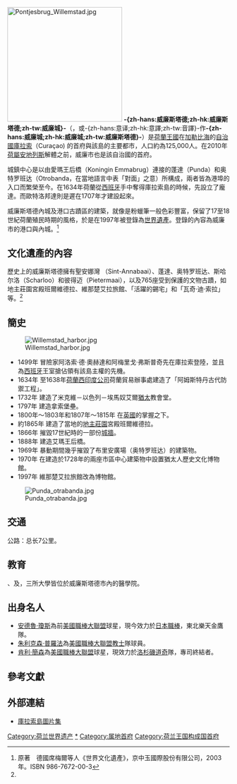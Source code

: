 {{NoteTA
|G1=地名
|G2=荷兰地名
}}
{{Infobox settlement
| name                    = 威廉斯塔德
| native_name             = Willemstad
| native_name_lang        = nl
| settlement_type         = [[城市|城市]]
| image_skyline           = Willemstad harbor.jpg 
| image_caption           = 威廉斯塔德海港
| image_map               = Curacao-CIA WFB Map.png
| map_caption             = 威廉斯塔德在庫拉索的位置
| coordinates             = {{coord|12|7|N|68|56|W|region:CW|display=inline,title}}
| subdivision_type        = [[主權國家|主權國家]]
| subdivision_name        = {{flag|Kingdom of the Netherlands}}
| subdivision_type1       = 構成國
| subdivision_name1       = {{flag|Curaçao}}
| established_title       = 建立
| established_date        = 1634年
| named_for               = [[威廉二世_(奥兰治)|威廉二世]]
| parts_type              = Quarters
| parts_style             = para
| p1                      = Punda 
| p2                      = [[Otrobanda|Otrobanda]]
| p3                      = Scharloo
| p4                      = Pietermaai Smal
| unit_pref               = Metric
| area_total_km2          = 
| elevation_m             = 37
| population_as_of        = 2013年估計
| population_total        = 150000
| population_density_km2  = auto
| timezone1               = AST
| utc_offset1             = -4
| footnotes               = 
  {{Infobox UNESCO World Heritage Site
  |child = yes
  |Official_name = Historic Area of Willemstad, Inner City and Harbour, Curaçao
  |ID = 819
  |Year = 1997
  |Criteria = Cultural: ii, iv, v
  |Area = 86 ha
  |Buffer_zone = 87 ha 
  }}
}}
[[File:Pontjesbrug_Willemstad.jpg|260px]]
'''-{zh-hans:威廉斯塔德;zh-hk:威廉斯塔德;zh-tw:威廉城}-'''（{{lang-nl|Willemstad}}，或-{zh-hans:意译;zh-hk:意譯;zh-tw:音譯}-作'''-{zh-hans:威廉城;zh-hk:威廉城;zh-tw:威廉斯塔德}-'''）是[[荷蘭王國|荷蘭王國]]在[[加勒比海|加勒比海]]的[[自治國|自治國]][[庫拉索|庫拉索]]（Curaçao) 的首府與該島的主要都市，人口約為125,000人。在2010年[[荷屬安地列斯|荷屬安地列斯]]解體之前，威廉市也是該自治國的首府。

城鎮中心是以由愛瑪王后橋（Koningin Emmabrug）連接的蓬達（Punda）和奥特罗班达（Otrobanda，在當地語言中表「對面」之意）所構成，兩者皆為港埠的入口而繁榮至今。在1634年荷蘭從[[西班牙|西班牙]]手中奪得庫拉索島的時候，先設立了龐達。而歐特洛邦達則是遲在1707年才建設起來。

威廉斯塔德內城及港口古蹟區的建築，就像是粉蠟筆一般色彩豐富，保留了17至18世紀荷蘭殖民時期的風格，於是在1997年被登錄為[[世界遺產|世界遺產]]。登錄的內容為威廉市的港口與內城。<ref name="世界文化遺產">原著　德國席梅爾等人《世界文化遺產》，京中玉國際股份有限公司，2003年。ISBN 986-7672-00-3</ref>

== 文化遺產的內容 ==

歷史上的威廉斯塔德擁有聖安娜灣 （Sint-Annabaai）、蓬達、奥特罗班达、斯哈尔洛（Scharloo）和彼得迈（Pietermaai），以及765座受到保護的文物古蹟，如地主莊園宮殿班爾維德拉、維那楚艾拉旅館、「活躍的錫宅」和「瓦奇·迪·索拉」等。<ref name="世界文化遺產"/>

== 簡史 ==
[[File:Willemstad_harbor.jpg|thumb]]
* 1499年 冒險家阿洛索·德·奧赫達和阿梅里戈·弗斯普奇先在庫拉索登陸，並且為[[西班牙|西班牙]]王室搶佔領有該島主權的先機。
* 1634年 至1638年[[荷蘭西印度公司|荷蘭西印度公司]]荷蘭貿易辦事處建造了「阿姆斯特丹古代防禦工程」。
* 1732年 建造了米克維－以色列－埃馬奴艾爾[[猶太|猶太]]教會堂。
* 1797年 建造拿索堡壘。
* 1800年～1803年和1807年～1815年 在[[英國|英國]]的掌握之下。
* 約1865年 建造了當地的[[地主|地主]][[莊園|莊園]]宮殿班爾維德拉。
* 1866年 摧毀17世紀時的一部份[[城牆|城牆]]。
* 1888年 建造艾瑪王后橋。
* 1969年 暴動期間幾乎摧毀了布里安廣場（奥特罗班达）的建築物。
* 1970年 在建造於1728年的兩座市區中心建築物中設置猶太人歷史文化博物館。
* 1997年 維那楚艾拉旅館改為博物館。

[[File:Punda_otrabanda.jpg|thumb]]

== 交通 ==
公路：总长7公里。

== 教育 ==
{{link-en|阿瓦隆醫學大學|Avalon University School of Medicine}}、{{link-en|加勒比醫藥大學|Caribbean Medical University}}及{{link-en|聖马丁努斯醫學院|St. Martinus University Faculty of Medicine}}，三所大學皆位於威廉斯塔德市內的醫學院。

== 出身名人 ==
*[[安德魯·瓊斯|安德魯·瓊斯]]為前[[美國職棒大聯盟|美國職棒大聯盟]]球星，現今效力於[[日本職棒|日本職棒]]，東北樂天金鷹隊。
*[[朱利克森·普羅法|朱利克森·普羅法]]為[[美國職棒大聯盟|美國職棒大聯盟]][[聖地牙哥教士|教士]]隊球員。
*[[肯利·簡森|肯利·簡森]]為[[美國職棒大聯盟|美國職棒大聯盟]]球星，現效力於[[洛杉磯道奇|洛杉磯道奇]]隊，專司終結者。

== 參考文獻 ==
<div class="references-small">
<references/>
</div>

== 外部連結 ==
* [http://www.boldts.net/carib/Curacao.shtml 庫拉索島圖片集] {{Wayback|url=http://www.boldts.net/carib/Curacao.shtml |date=20190522063450 }}

{{荷兰的世界遗产}}

{{Authority control}}
[[Category:荷兰世界遗产|Category:荷兰世界遗产]]
[[Category:威廉斯塔德|*]]
[[Category:属地首府|Category:属地首府]]
[[Category:荷兰王国构成国首府|Category:荷兰王国构成国首府]]